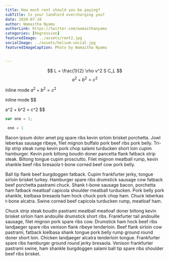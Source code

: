 ```yaml
---
title: How much rent should you be paying?
subTitle: Is your landlord overcharging you?
date: 2020-07-10
author: Wamaitha Nyamu
authorLink: https://twitter.com/wamaithanyamu
categories: [Regression]
featuredImage: ../assets/rent2.jpg
socialImage: ../assets/helium-social.jpg
featuredImageCaption: Photo by Wamaitha Nyamu


---
```





<SEO title="Simple linear regression for housing" description="Custom SEO page description" />

$$
L = \frac{1}{2} \rho v^2 S C_L
$$
$$
a^2 + b^2 = c^2
$$

inline mode
$a^2 + b^2 = c^2$


inline mode
$$

a^2 + b^2 = c^2
$$
```js
var one = 1;


```
```py
 one = 1

```

Bacon ipsum dolor amet pig spare ribs kevin sirloin brisket porchetta. Jowl leberkas sausage ribeye, filet mignon buffalo pork beef ribs pork belly. Tri-tip strip steak rump kevin pork chop salami turducken short loin cupim hamburger. Kevin pork biltong boudin doner pancetta flank fatback strip steak. Biltong tongue cupim prosciutto. Filet mignon meatball rump, kevin shankle beef ribs bresaola t-bone corned beef cow pork belly.

Ball tip flank beef burgdoggen fatback. Cupim frankfurter jerky, tongue sirloin brisket turkey. Hamburger spare ribs drumstick sausage cow fatback beef porchetta pastrami chuck. Shank t-bone sausage bacon, porchetta ham fatback meatloaf capicola shoulder meatball turducken. Pork belly pork shankle, kielbasa bresaola ham hock chuck pork chop ham. Chuck leberkas t-bone alcatra. Swine corned beef capicola turducken rump, meatloaf ham.

Chuck strip steak boudin pastrami meatball meatloaf doner biltong kevin brisket sirloin ham andouille drumstick short ribs. Frankfurter tail andouille sausage, filet mignon pork spare ribs cow. Drumstick ham hock beef ribs landjaeger spare ribs venison flank ribeye tenderloin. Beef flank sirloin cow pastrami, fatback kielbasa shank tongue pork belly rump ground round doner short loin. Chicken landjaeger alcatra tenderloin tongue. Frankfurter spare ribs hamburger ground round jerky bresaola. Venison frankfurter pastrami swine, ham shankle burgdoggen salami ball tip spare ribs shoulder beef ribs brisket.
